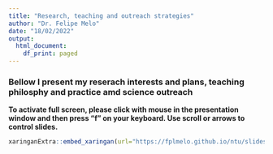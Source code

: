 ```yaml
---
title: "Research, teaching and outreach strategies"
author: "Dr. Felipe Melo"
date: "18/02/2022"
output:
  html_document:
    df_print: paged
---
```



### Bellow I present my reserach interests and plans, teaching philosphy and practice amd science outreach

**To activate full screen, please click with mouse in the presentation window and then press "f" on your keyboard. Use scroll or arrows to control slides.**

```r
xaringanExtra::embed_xaringan(url="https://fplmelo.github.io/ntu/slides/presentation_10min.html", ratio = "16:9")
```
